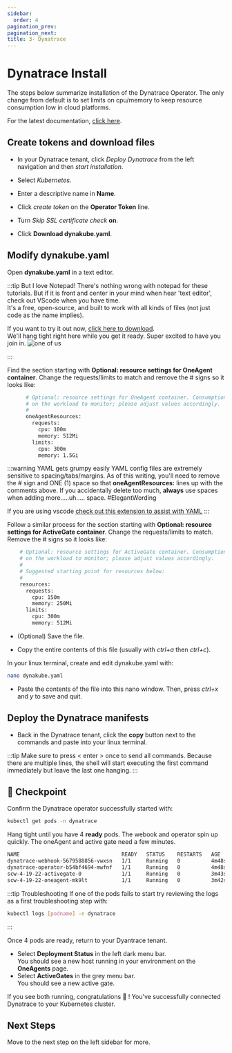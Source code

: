---
sidebar:
  order: 4
pagination_prev:
pagination_next:
title: 3- Dynatrace
---

# Dynatrace Install

The steps below summarize installation of the Dynatrace Operator. The only change from default is to set limits on cpu/memory to keep resource consumption low in cloud platforms.

For the latest documentation, [click here](https://www.dynatrace.com/support/help/setup-and-configuration/setup-on-container-platforms/kubernetes/set-up-k8s-monitoring).

## Create tokens and download files

- In your Dynatrace tenant, click _Deploy Dynatrace_ from the left navigation and then _start installation_.

- Select _Kubernetes_.

- Enter a descriptive name in **Name**.

- Click _create token_ on the **Operator Token** line.

- Turn _Skip SSL certificate check_ **on**.

- Click **Download dynakube.yaml**.

## Modify dynakube.yaml

Open **dynakube.yaml** in a text editor.

:::tip But I love Notepad!
There's nothing wrong with notepad for these tutorials. But if it is front and center in your mind when hear 'text editor', check out VScode when you have time.  
It's a free, open-source, and built to work with all kinds of files (not just code as the name implies).

If you want to try it out now, [click here to download](https://code.visualstudio.com/download).  
We'll hang tight right here while you get it ready. Super excited to have you join in.
![one of us](/src/img/oneofus.png)

:::

Find the section starting with **Optional: resource settings for OneAgent container**. Change the requests/limits to match and remove the # signs so it looks like:

```bash
      # Optional: resource settings for OneAgent container. Consumption of the OneAgent heavily depends
      # on the workload to monitor; please adjust values accordingly.
      #
      oneAgentResources:
        requests:
          cpu: 100m
          memory: 512Mi
        limits:
          cpu: 300m
          memory: 1.5Gi

```

:::warning YAML gets grumpy easily
YAML config files are extremely sensitive to spacing/tabs/margins. As of this writing, you'll need to remove the # sign and ONE (1) space so that **oneAgentResources:** lines up with the comments above. If you accidentally delete too much, **always** use spaces when adding more.....uh..... space. #ElegantWording

If you are using vscode [check out this extension to assist with YAML](https://marketplace.visualstudio.com/items?itemName=redhat.vscode-yaml)
:::

Follow a similar process for the section starting with **Optional: resource settings for ActiveGate container**. Change the requests/limits to match. Remove the # signs so it looks like:

```bash
    # Optional: resource settings for ActiveGate container. Consumption of the ActiveGate heavily depends
    # on the workload to monitor; please adjust values accordingly.
    #
    # Suggested starting point for resources below:
    #
    resources:
      requests:
        cpu: 150m
        memory: 250Mi
      limits:
        cpu: 300m
        memory: 512Mi

```

- (Optional) Save the file.

- Copy the entire contents of this file (usually with _ctrl+a_ then _ctrl+c_).

In your linux terminal, create and edit dynakube.yaml with:

```bash
nano dynakube.yaml
```

- Paste the contents of the file into this nano window. Then, press _ctrl+x_ and _y_ to save and quit.

## Deploy the Dynatrace manifests

- Back in the Dynatrace tenant, click the **copy** button next to the commands and paste into your linux terminal.

:::tip
Make sure to press < enter > once to send all commands. Because there are multiple lines, the shell will start executing the first command immediately but leave the last one hanging.
:::

## :checkered_flag: Checkpoint

Confirm the Dynatrace operator successfully started with:

```bash
kubectl get pods -n dynatrace
```

Hang tight until you have 4 **ready** pods. The webook and operator spin up quickly. The oneAgent and active gate need a few minutes.

```bash
NAME                                 READY   STATUS    RESTARTS   AGE
dynatrace-webhook-5679588856-vwxsn   1/1     Running   0          4m48s
dynatrace-operator-b54bf4694-mwfnf   1/1     Running   0          4m48s
scw-4-19-22-activegate-0             1/1     Running   0          3m43s
scw-4-19-22-oneagent-mk9lt           1/1     Running   0          3m42s
```

:::tip Troubleshooting
If one of the pods fails to start try reviewing the logs as a first troubleshooting step with:

```bash
kubectl logs [podname] -n dynatrace
```

:::

Once 4 pods are ready, return to your Dyantrace tenant.

- Select **Deployment Status** in the left dark menu bar.  
  You should see a new host running in your environment on the **OneAgents** page.
- Select **ActiveGates** in the grey menu bar.  
  You should see a new active gate.

If you see both running, congratulations :tada: ! You've successfully connected Dynatrace to your Kubernetes cluster.

## Next Steps

Move to the next step on the left sidebar for more.
